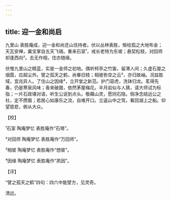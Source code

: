 ```yaml
---
---
---
```

title: 迎一金和尚启
---







九里山 表胜庵成，迎一金和尚还山住持者。伏以丛林表胜，惭给孤之大地布金；天瓦安禅，冀宝掌自五天飞锡。重来石室¹，戒长老特为东坡；悬契松枝，对回师却逢西向²。去无作相，住亦随缘。

伏惟九里山之精蓝，实是一金师之初地。偶听柯亭之竹笛，留滞人间；久虚石屋之烟霞，应超尘外。譬之孤天之鹤，尚眷旧枝；相彼弥空之云³，亦归故岫。况兹胜域，宜兆异人。了住山之因缘⁴，立开堂之新范。护门容虎，洗钵归龙。茗得先春，仍是寒泉风味；香来破腊，依然茅屋梅花。半月岩似与人猜，请大师试为标指；一片石政堪对语，听生公说到点头。敬藉山灵，愿同石隐。倘净念结远公之社，定不攒眉；若居心如康乐之流，自难开口。立返山中之驾，看回湖上之船。仰望慈悲，俯从大众。

【校】

¹石室 陶庵梦忆 表胜庵作“石塔”。

²对回师 陶庵梦忆 表胜庵作“万回师”。

³相彼 陶庵梦忆 表胜庵作“想彼”。

⁴因缘 陶庵梦忆 表胜庵作“夙因”。

【评】

“譬之孤天之鹤”四句：四六中能譬方，见灵奇。

清远。